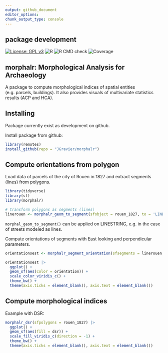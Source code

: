 ```yaml
---
output: github_document
editor_options: 
chunk_output_type: console
---
```

## package development
[![License: GPL v3](https://img.shields.io/badge/License-GPLv3-blue.svg)](https://www.gnu.org/licenses/gpl-3.0) ![R](https://img.shields.io/badge/R-%3E%3D%202.10-blue) 
![R CMD check](https://img.shields.io/badge/R%20CMD%20check-passing-green)
![Coverage](https://img.shields.io/badge/coverage-20%25-red)

## morphalr: Morphological Analysis for Archaeology
A package to compute morphological indices of spatial entities (e.g. parcels, buildings). It also provides visuals of multivariate statistics results (ACP and HCA).


## Installing
Package currently exist as development on github.

Install package from github:
```r
library(remotes)
install_github(repo = "JGravier/morphalr")
```

## Compute orientations from polygon
Load data of parcels of the city of Rouen in 1827 and extract segments (lines) from polygons.
```r
library(tidyverse)
library(sf)
library(morphalr)

# transform polygons as segments (lines)
linerouen <- morphalr_geom_to_segment(sfobject = rouen_1827, to = 'LINESTRING')
```
`morphal_geom_to_segment()` can be applied on LINESTRING, e.g. in the case of streets modeled as lines.

Compute orientations of segments with East looking and perpendicular parameters.
```r
orientationsest <- morphalr_segment_orientation(sfsegments = linerouen, looking = 'E', perpendicular = TRUE)

orientationsest |>
  ggplot() +
  geom_sf(aes(color = orientation)) +
  scale_color_viridis_c() +
  theme_bw() +
  theme(axis.ticks = element_blank(), axis.text = element_blank())
```

## Compute morphological indices
Example with DSR:
```r
morphalr_dsr(sfpolygons = rouen_1827) |>
  ggplot() +
  geom_sf(aes(fill = dsr)) +
  scale_fill_viridis_c(direction = -1) +
  theme_bw() +
  theme(axis.ticks = element_blank(), axis.text = element_blank())
```

